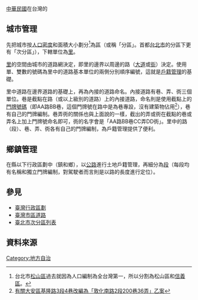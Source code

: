 {{Expert needed|time=2020-12-03T08:44:22+00:00}}
[[中華民國|中華民國]]在台灣的{{cn|[[地方自治|地方自治]]，是以[[道路|道路]]為基礎，實行[[土地|土地]]和[[戶籍|戶籍]]管理的辦法。}}

==城市管理==
先把城市按[[人口密度|人口密度]]和面積大小劃分<ref name="distrcit">台北市[[松山區_(臺北市)|松山區]]過去就因為人口編制為全台灣第一，所以分割為松山區和[[信義區_(臺北市)|信義區]]。</ref>為[[區_(中華民國)|區]]（或稱「分區」。首都[[台北市|台北市]]的分區下更有「次分區」），下轄單位為[[里_(中華民國)|里]]。

[[里_(中華民國)|里]]的空間由城市的道路網決定，即里的邊界以周邊的路（[[大道|大道]]或[[街|街]]）決定。使用單、雙數的號碼為里中的道路基本單位的兩側分別順序編號，這就是[[戶籍管理|戶籍管理]]的基礎。

里中道路在邊界道路的基礎上，再為內接的道路命名。內接道路有巷、弄、衖三個單位。巷是截點在路（或以上級別的道路）上的內接道路，命名則是使用截點上的[[門牌號碼|門牌號碼]]（即AA路BB巷，這個門牌號在路中是為巷專設，沒有建築物佔用<ref>[http://163.29.36.23/taipei/lawsystem/books4.jsp?soid=722&havebasis=2&name=%E6%B0%91%E6%94%BF%E9%A1%9E 有關大安區基隆路3段4巷改編為「敦化南路2段200巷36弄」乙案 ]{{dead link|date=2017年12月 |bot=InternetArchiveBot |fix-attempted=yes }}</ref>），巷有自己的門牌編制。巷弄衖的關係也與上面說的一樣，截出的弄或衖在截點的巷或弄名上加上門牌號命名即可，衖的名字會是「AA路BB巷CC弄DD衖」。里中的路（段）、巷、弄、衖各有自己的門牌編制，為戶籍管理提供了便利。

==鄉鎮管理==
在縣以下行政區劃中（鎮和鄉），以[[公路|公路]]進行土地戶籍管理，再細分為[[段|段]]（每段均有名稱和獨立門牌編制，對駕駛者而言則是以路的長度進行定位）。

==參見==
*[[台灣行政區劃|臺灣行政區劃]]
*[[台灣市區道路|臺灣市區道路]]
*[[臺北市次分區列表|臺北市次分區列表]]

==資料來源==
{{Reflist}}

{{聚落}}

[[Category:地方自治|Category:地方自治]]